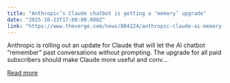 ```yaml
---
title: "Anthropic’s Claude chatbot is getting a ‘memory’ upgrade"
date: "2025-10-23T17:00:00.000Z"
link: "https://www.theverge.com/news/804124/anthropic-claude-ai-memory-upgrade-all-subscribers"
---
```


Anthropic is rolling out an update for Claude that will let the AI chatbot “remember” past conversations without prompting. The upgrade for all paid subscribers should make Claude more useful and conv...

[Read more](https://www.theverge.com/news/804124/anthropic-claude-ai-memory-upgrade-all-subscribers)
